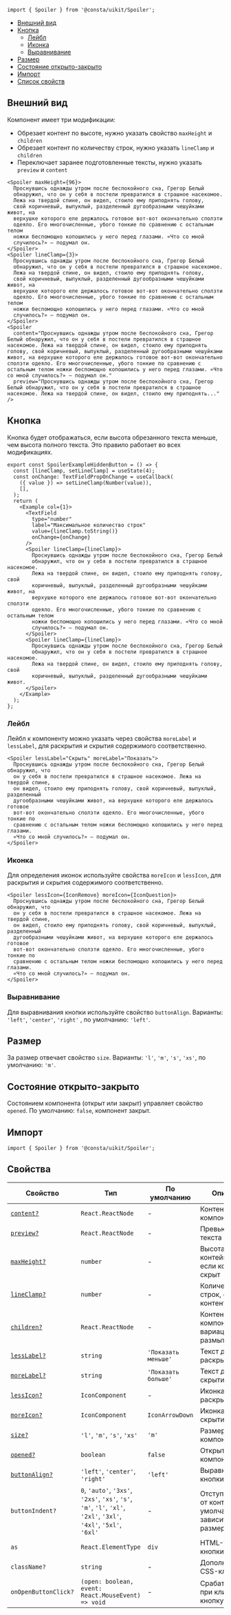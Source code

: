
```tsx
import { Spoiler } from '@consta/uikit/Spoiler';
```

<MdxMenu>

- [Внешний вид](#внешний-вид)
- [Кнопка](#кнопка)
  - [Лейбл](#лейбл)
  - [Иконка](#иконка)
  - [Выравнивание](#выравнивание)
- [Размер](#размер)
- [Состояние открыто-закрыто](#состояние)
- [Импорт](#импорт)
- [Список свойств](#свойства)

</MdxMenu>

## Внешний вид

Компонент имеет три модификации:

- Обрезает контент по высоте, нужно указать свойство `maxHeight` и `children`
- Обрезает контент по количеству строк, нужно указать `lineClamp` и `children`
- Переключает заранее подготовленные тексты, нужно указать `preview` и `content`

```tsx
<Spoiler maxHeight={96}>
  Проснувшись однажды утром после беспокойного сна, Грегор Белый
  обнаружил, что он у себя в постели превратился в страшное насекомое.
  Лежа на твердой спине, он видел, стоило ему приподнять голову,
  свой коричневый, выпуклый, разделенный дугообразными чешуйками живот, на
  верхушке которого еле держалось готовое вот-вот окончательно сползти
  одеяло. Его многочисленные, убого тонкие по сравнению с остальным телом
  ножки беспомощно копошились у него перед глазами. «Что со мной
  случилось?» – подумал он.
</Spoiler>
<Spoiler lineClamp={3}>
  Проснувшись однажды утром после беспокойного сна, Грегор Белый
  обнаружил, что он у себя в постели превратился в страшное насекомое.
  Лежа на твердой спине, он видел, стоило ему приподнять голову,
  свой коричневый, выпуклый, разделенный дугообразными чешуйками живот, на
  верхушке которого еле держалось готовое вот-вот окончательно сползти
  одеяло. Его многочисленные, убого тонкие по сравнению с остальным телом
  ножки беспомощно копошились у него перед глазами. «Что со мной
  случилось?» – подумал он.
</Spoiler>
<Spoiler
  content="Проснувшись однажды утром после беспокойного сна, Грегор Белый обнаружил, что он у себя в постели превратился в страшное насекомое. Лежа на твердой спине, он видел, стоило ему приподнять голову, свой коричневый, выпуклый, разделенный дугообразными чешуйками живот, на верхушке которого еле держалось готовое вот-вот окончательно сползти одеяло. Его многочисленные, убого тонкие по сравнению с остальным телом ножки беспомощно копошились у него перед глазами. «Что со мной случилось?» – подумал он."
  preview="Проснувшись однажды утром после беспокойного сна, Грегор Белый обнаружил, что он у себя в постели превратился в страшное насекомое. Лежа на твердой спине, он видел, стоило ему приподнять..."
/>
```

<SpoilerExampleMode />

## Кнопка

<MdxInformer status="normal">

Кнопка будет отображаться, если высота обрезанного текста меньше, чем высота полного текста. Это правило работает во всех модификациях.

</MdxInformer>

```tsx
export const SpoilerExampleHiddenButton = () => {
  const [lineClamp, setLineClamp] = useState(4);
  const onChange: TextFieldPropOnChange = useCallback(
    ({ value }) => setLineClamp(Number(value)),
    [],
  );
  return (
    <Example col={1}>
      <TextField
        type="number"
        label="Максимальное количество строк"
        value={lineClamp.toString()}
        onChange={onChange}
      />
      <Spoiler lineClamp={lineClamp}>
        Проснувшись однажды утром после беспокойного сна, Грегор Белый
        обнаружил, что он у себя в постели превратился в страшное насекомое.
        Лежа на твердой спине, он видел, стоило ему приподнять голову, свой
        коричневый, выпуклый, разделенный дугообразными чешуйками живот, на
        верхушке которого еле держалось готовое вот-вот окончательно сползти
        одеяло. Его многочисленные, убого тонкие по сравнению с остальным телом
        ножки беспомощно копошились у него перед глазами. «Что со мной
        случилось?» – подумал он.
      </Spoiler>
      <Spoiler lineClamp={lineClamp}>
        Проснувшись однажды утром после беспокойного сна, Грегор Белый
        обнаружил, что он у себя в постели превратился в страшное насекомое.
        Лежа на твердой спине, он видел, стоило ему приподнять голову, свой
        коричневый, выпуклый, разделенный дугообразными чешуйками живот.
      </Spoiler>
    </Example>
  );
};
```

<SpoilerExampleHiddenButton />

### Лейбл

Лейбл к компоненту можно указать через свойства `moreLabel` и `lessLabel`, для раскрытия и скрытия содержимого соответственно.

```tsx
<Spoiler lessLabel="Скрыть" moreLabel="Показать">
  Проснувшись однажды утром после беспокойного сна, Грегор Белый обнаружил, что
  он у себя в постели превратился в страшное насекомое. Лежа на твердой спине,
  он видел, стоило ему приподнять голову, свой коричневый, выпуклый, разделенный
  дугообразными чешуйками живот, на верхушке которого еле держалось готовое
  вот-вот окончательно сползти одеяло. Его многочисленные, убого тонкие по
  сравнению с остальным телом ножки беспомощно копошились у него перед глазами.
  «Что со мной случилось?» – подумал он.
</Spoiler>
```

<SpoilerExampleLabel />

### Иконка

Для определения иконок используйте свойства `moreIcon` и `lessIcon`, для раскрытия и скрытия содержимого соответственно.

```tsx
<Spoiler lessIcon={IconRemove} moreIcon={IconQuestion}>
  Проснувшись однажды утром после беспокойного сна, Грегор Белый обнаружил, что
  он у себя в постели превратился в страшное насекомое. Лежа на твердой спине,
  он видел, стоило ему приподнять голову, свой коричневый, выпуклый, разделенный
  дугообразными чешуйками живот, на верхушке которого еле держалось готовое
  вот-вот окончательно сползти одеяло. Его многочисленные, убого тонкие по
  сравнению с остальным телом ножки беспомощно копошились у него перед глазами.
  «Что со мной случилось?» – подумал он.
</Spoiler>
```

<SpoilerExampleIcon />

### Выравнивание

Для выравнивания кнопки используйте свойство `buttonAlign`. Варианты: `'left'`, `'center'`, `'right'` , по умолчанию: `'left'`.

<SpoilerExampleAlign />

## Размер

За размер отвечает свойство `size`. Варианты: `'l'`, `'m'`, `'s'`, `'xs'`, по умолчанию: `'m'`.

<SpoilerExampleSize />

## Состояние открыто-закрыто

Состоянием компонента (открыт или закрыт) управляет свойство `opened`. По умолчанию: `false`, компонент закрыт.

## Импорт

```tsx
import { Spoiler } from '@consta/uikit/Spoiler';
```

## Свойства

| Свойство                        | Тип                                                                                                               | По умолчанию        | Описание                                                           |
| ------------------------------- | ----------------------------------------------------------------------------------------------------------------- | ------------------- | ------------------------------------------------------------------ |
| [`content?`](#внешний-вид)      | `React.ReactNode`                                                                                                 | -                   | Контент в компоненте                                               |
| [`preview?`](#внешний-вид)      | `React.ReactNode`                                                                                                 | -                   | Превью полного текста                                              |
| [`maxHeight?`](#внешний-вид)    | `number`                                                                                                          | -                   | Высота контейнера, если контент скрыт                              |
| [`lineClamp?`](#внешний-вид)    | `number`                                                                                                          | -                   | Количество строк, если контент скрыт                               |
| [`children?`](#внешний-вид)     | `React.ReactNode`                                                                                                 | -                   | Контент компонента при вариации с размытием                        |
| [`lessLabel?`](#лейбл)          | `string`                                                                                                          | `'Показать меньше'` | Текст для раскрытия                                                |
| [`moreLabel?`](#лейбл)          | `string`                                                                                                          | `'Показать больше'` | Текст для скрытия                                                  |
| [`lessIcon?`](#иконка)          | `IconComponent`                                                                                                   | -                   | Иконка для раскрытия                                               |
| [`moreIcon?`](#иконка)          | `IconComponent`                                                                                                   | `IconArrowDown`     | Иконка для скрытия                                                 |
| [`size?`](#размер)              | `'l'`, `'m'`, `'s'`, `'xs'`                                                                                       | `'m'`               | Размер компонента                                                  |
| [`opened?`](#состояние)         | `boolean`                                                                                                         | `false`             | Открыт ли компонент                                                |
| [`buttonAlign?`](#выравнивание) | `'left'`, `'center'`, `'right'`                                                                                   | `'left'`            | Выравнивание кнопки                                                |
| `buttonIndent?`                 | `0`, `'auto'`, `'3xs'`, `'2xs'`, `'xs'`, `'s'`, `'m'`, `'l'`, `'xl'`, `'2xl'`, `'3xl'`, `'4xl'`, `'5xl'`, `'6xl'` | -                   | Отступ кнопки от контента, по умолчанию зависит от размера(`size`) |
| `as`                            | `React.ElementType`                                                                                               | `div`               | HTML-тег для кнопки                                                |
| `className?`                    | `string`                                                                                                          | -                   | Дополнительные CSS-классы                                          |
| `onOpenButtonClick?`            | `(open: boolean, event: React.MouseEvent) => void`                                                                | -                   | Срабатывает при клике на кнопку                                    |
